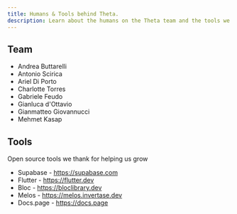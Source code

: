 ```yaml
---
title: Humans & Tools behind Theta.
description: Learn about the humans on the Theta team and the tools we use on a daily basis.
---
```


## Team
- Andrea Buttarelli
- Antonio Scirica
- Ariel Di Porto
- Charlotte Torres
- Gabriele Feudo
- Gianluca d'Ottavio
- Gianmatteo Giovannucci
- Mehmet Kasap

## Tools
Open source tools we thank for helping us grow
- Supabase - https://supabase.com
- Flutter - https://flutter.dev
- Bloc - https://bloclibrary.dev
- Melos - https://melos.invertase.dev
- Docs.page - https://docs.page
